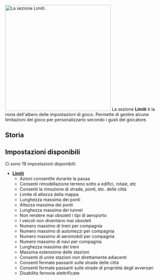 {{it/Manuale/Menu}}
{{it/Manuale/Settaggi/MenuImp}}
[[File:it/Manuale/Impostazioni limiti.png|thumb|343px|right|La sezione ''Limiti''.]]
La sezione '''Limiti''' è la nona dell'albero delle impostazioni di gioco. Permette di gestire alcune limitazioni del gioco per personalizzarlo secondo i gusti del giocatore. 
==Storia==
==Impostazioni disponibili==
Ci sono 19 impostazioni disponibili:
*[[it/Manuale/Settaggi/Veicoli#limiti|'''Limiti''']]
**Azioni consentite durante la pausa
**Consenti rimodellazione terreno sotto a edifici, rotaie, etc
**Consenti la rimozione di strade, ponti, etc. delle città
**Limite di altezza della mappa
**Lunghezza massima dei ponti
**Altezza massima dei ponti
**Lunghezza massima dei tunnel
**Non rendere mai obsoleti i tipi di aeroporto
**I veicoli non diventano mai obsoleti
**Numero massimo di treni per compagnia
**Numero massimo di automezzi per compagnia
**Numero massimo di aeromobili per compagnia
**Numero massimo di navi per compagnia
**Lunghezza massima dei treni
**Massima estensione delle stazioni
**Consenti di unire stazioni non direttamente adiacenti
**Consenti fermate passanti sulle strade delle città
**Consenti fermate passanti sulle strade di proprietà degli avversari
**Disabilita ferrovie elettrificate

